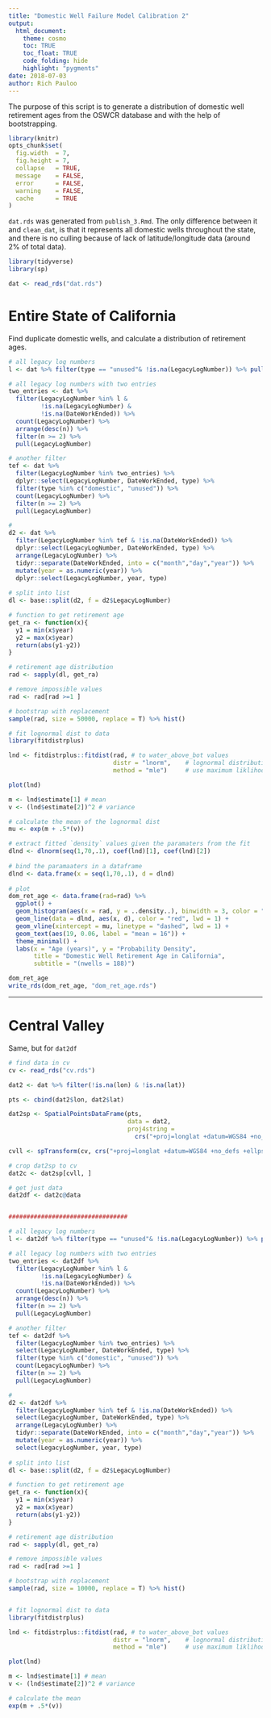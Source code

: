 ```yaml
---
title: "Domestic Well Failure Model Calibration 2"
output: 
  html_document:
    theme: cosmo
    toc: TRUE
    toc_float: TRUE
    code_folding: hide
    highlight: "pygments"
date: 2018-07-03
author: Rich Pauloo
---
```


The purpose of this script is to generate a distribution of domestic well retirement ages from the OSWCR database and with the help of bootstrapping.

```r
library(knitr)
opts_chunk$set(
  fig.width  = 7,
  fig.height = 7,
  collapse   = TRUE,
  message    = FALSE,
  error      = FALSE,
  warning    = FALSE,
  cache      = TRUE
)
```


`dat.rds` was generated from `publish_3.Rmd`. The only difference between it and `clean_dat`, is that it represents all domestic wells throughout the state, and there is no culling because of lack of latitude/longitude data (around 2% of total data).  

```r
library(tidyverse)
library(sp)

dat <- read_rds("dat.rds")
```


# Entire State of California

Find duplicate domestic wells, and calculate a distribution of retirement ages.
```r
# all legacy log numbers
l <- dat %>% filter(type == "unused"& !is.na(LegacyLogNumber)) %>% pull(LegacyLogNumber)

# all legacy log numbers with two entries
two_entries <- dat %>% 
  filter(LegacyLogNumber %in% l & 
         !is.na(LegacyLogNumber) &
         !is.na(DateWorkEnded)) %>% 
  count(LegacyLogNumber) %>% 
  arrange(desc(n)) %>% 
  filter(n >= 2) %>% 
  pull(LegacyLogNumber)

# another filter
tef <- dat %>% 
  filter(LegacyLogNumber %in% two_entries) %>% 
  dplyr::select(LegacyLogNumber, DateWorkEnded, type) %>% 
  filter(type %in% c("domestic", "unused")) %>% 
  count(LegacyLogNumber) %>%
  filter(n >= 2) %>% 
  pull(LegacyLogNumber)

# 
d2 <- dat %>% 
  filter(LegacyLogNumber %in% tef & !is.na(DateWorkEnded)) %>% 
  dplyr::select(LegacyLogNumber, DateWorkEnded, type) %>% 
  arrange(LegacyLogNumber) %>% 
  tidyr::separate(DateWorkEnded, into = c("month","day","year")) %>% 
  mutate(year = as.numeric(year)) %>% 
  dplyr::select(LegacyLogNumber, year, type) 
  
# split into list
dl <- base::split(d2, f = d2$LegacyLogNumber)

# function to get retirement age
get_ra <- function(x){
  y1 = min(x$year)
  y2 = max(x$year)
  return(abs(y1-y2))
}

# retirement age distribution
rad <- sapply(dl, get_ra)

```


```r
# remove impossible values
rad <- rad[rad >=1 ]

# bootstrap with replacement
sample(rad, size = 50000, replace = T) %>% hist()

# fit lognormal dist to data
library(fitdistrplus)

lnd <- fitdistrplus::fitdist(rad, # to water_above_bot values
                             distr = "lnorm",    # lognormal distribution
                             method = "mle")     # use maximum liklihood

plot(lnd)

m <- lnd$estimate[1] # mean
v <- (lnd$estimate[2])^2 # variance

# calculate the mean of the lognormal dist
mu <- exp(m + .5*(v))

# extract fitted `density` values given the paramaters from the fit 
dlnd <- dlnorm(seq(1,70,.1), coef(lnd)[1], coef(lnd)[2])
  
# bind the paramaaters in a dataframe
dlnd <- data.frame(x = seq(1,70,.1), d = dlnd)
  
# plot
dom_ret_age <- data.frame(rad=rad) %>% 
  ggplot() +
  geom_histogram(aes(x = rad, y = ..density..), binwidth = 3, color = "white") + 
  geom_line(data = dlnd, aes(x, d), color = "red", lwd = 1) +
  geom_vline(xintercept = mu, linetype = "dashed", lwd = 1) + 
  geom_text(aes(19, 0.06, label = "mean = 16")) + 
  theme_minimal() +
  labs(x = "Age (years)", y = "Probability Density",
       title = "Domestic Well Retirement Age in California", 
       subtitle = "(nwells = 188)")

dom_ret_age
write_rds(dom_ret_age, "dom_ret_age.rds")
```

***  

# Central Valley

Same, but for `dat2df`
```r
# find data in cv
cv <- read_rds("cv.rds")

dat2 <- dat %>% filter(!is.na(lon) & !is.na(lat))

pts <- cbind(dat2$lon, dat2$lat)

dat2sp <- SpatialPointsDataFrame(pts, 
                                 data = dat2, 
                                 proj4string = 
                                   crs("+proj=longlat +datum=WGS84 +no_defs +ellps=WGS84 +towgs84=0,0,0")) 

cvll <- spTransform(cv, crs("+proj=longlat +datum=WGS84 +no_defs +ellps=WGS84 +towgs84=0,0,0"))

# crop dat2sp to cv
dat2c <- dat2sp[cvll, ]

# get just data
dat2df <- dat2c@data


#################################

# all legacy log numbers
l <- dat2df %>% filter(type == "unused"& !is.na(LegacyLogNumber)) %>% pull(LegacyLogNumber)

# all legacy log numbers with two entries
two_entries <- dat2df %>% 
  filter(LegacyLogNumber %in% l & 
         !is.na(LegacyLogNumber) &
         !is.na(DateWorkEnded)) %>% 
  count(LegacyLogNumber) %>% 
  arrange(desc(n)) %>% 
  filter(n >= 2) %>% 
  pull(LegacyLogNumber)

# another filter
tef <- dat2df %>% 
  filter(LegacyLogNumber %in% two_entries) %>% 
  select(LegacyLogNumber, DateWorkEnded, type) %>% 
  filter(type %in% c("domestic", "unused")) %>% 
  count(LegacyLogNumber) %>%
  filter(n >= 2) %>% 
  pull(LegacyLogNumber)

# 
d2 <- dat2df %>% 
  filter(LegacyLogNumber %in% tef & !is.na(DateWorkEnded)) %>% 
  select(LegacyLogNumber, DateWorkEnded, type) %>% 
  arrange(LegacyLogNumber) %>% 
  tidyr::separate(DateWorkEnded, into = c("month","day","year")) %>% 
  mutate(year = as.numeric(year)) %>% 
  select(LegacyLogNumber, year, type) 
  
# split into list
dl <- base::split(d2, f = d2$LegacyLogNumber)

# function to get retirement age
get_ra <- function(x){
  y1 = min(x$year)
  y2 = max(x$year)
  return(abs(y1-y2))
}

# retirement age distribution
rad <- sapply(dl, get_ra)

```


```r
# remove impossible values
rad <- rad[rad >=1 ]

# bootstrap with replacement
sample(rad, size = 10000, replace = T) %>% hist()


# fit lognormal dist to data
library(fitdistrplus)

lnd <- fitdistrplus::fitdist(rad, # to water_above_bot values
                             distr = "lnorm",    # lognormal distribution
                             method = "mle")     # use maximum liklihood

plot(lnd)

m <- lnd$estimate[1] # mean
v <- (lnd$estimate[2])^2 # variance

# calculate the mean
exp(m + .5*(v))
```






